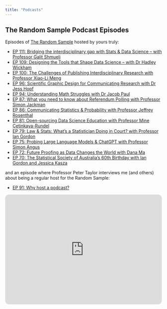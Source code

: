 ```yaml
---
title: "Podcasts"
---
```


## The Random Sample Podcast Episodes {#podcast-episodes}

Episodes of [The Random Sample](https://www.therandomsample.com.au/) hosted by yours truly:

-   [EP 111: Bridging the interdisciplinary gap with Stats & Data Science – with Professor Galit Shmueli](https://www.therandomsample.com.au/podcast/interdisciplinary-research-galit-shmueli/)
-   [EP 109: Designing the Tools that Shape Data Science – with Dr Hadley Wickham](https://www.therandomsample.com.au/podcast/hadley-wickham/)
-   [EP 100: The Challenges of Publishing Interdisciplinary Research with Professor Xiao-Li Meng](https://www.therandomsample.com.au/podcast/the-publication-puzzle-part-2/)
-   [EP 96: Scientific Graphic Design for Communicating Research with Dr Jess Hopf](https://www.therandomsample.com.au/podcast/scientific-graphic-design/)
-   [EP 94: Understanding Math Struggles with Dr Jacob Paul](https://www.therandomsample.com.au/podcast/understanding-maths-struggles/)
-   [EP 87: What you need to know about Referendum Polling with Professor Simon Jackman](https://www.therandomsample.com.au/podcast/referendum-polling/)
-   [EP 86: Communicating Statistics & Probability with Professor Jeffrey Rosenthal](https://www.therandomsample.com.au/podcast/jeffrey-rosenthal/)
-   [EP 81: Open-sourcing Data Science Education with Professor Mine Çetinkaya-Rundel](https://www.therandomsample.com.au/podcast/open-education/)
-   [EP 79: Law & Stats: What's a Statistician Doing in Court? with Professor Ian Gordon](https://www.therandomsample.com.au/podcast/statisticians-in-legal-cases/)
-   [EP 75: Probing Large Language Models & ChatGPT with Professor Simon Angus](https://www.therandomsample.com.au/podcast/chatgpt/)
-   [EP 72: Future Proofing as Data Changes the World with Dana Ma](https://www.therandomsample.com.au/podcast/future-proofing/)
-   [EP 70: The Statistical Society of Australia's 60th Birthday with Ian Gordon and Jessica Kasza](https://www.therandomsample.com.au/podcast/ssa-60th/)

and an episode where Professor Peter Taylor interviews me (and others) about being a regular host for the Random Sample:

-   [EP 91: Why host a podcast?](https://www.therandomsample.com.au/podcast/why-host-a-podcast/)

<iframe style="border-radius:12px" src="https://open.spotify.com/embed/playlist/73TelUFx5Vrfdx8ilNEBXE?utm_source=generator" width="100%" height="352" frameBorder="0" allowfullscreen="" allow="autoplay; clipboard-write; encrypted-media; fullscreen; picture-in-picture" loading="lazy"></iframe>
